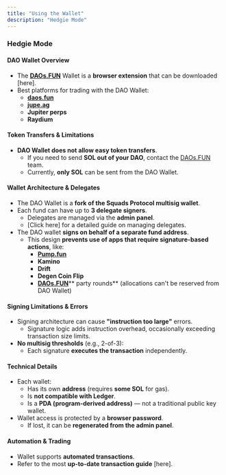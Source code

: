 ```yaml
---
title: "Using the Wallet"
description: "Hedgie Mode"
---
```


### Hedgie Mode

#### DAO Wallet Overview

- The [**DAOs.FUN**](http://DAOs.FUN) Wallet is a **browser extension** that can be downloaded [here].
- Best platforms for trading with the DAO Wallet:
  - [**daos.fun**](http://daos.fun)
  - [**jupe.ag**](http://jupe.ag)
  - **Jupiter perps**
  - **Raydium**

#### Token Transfers & Limitations

- **DAO Wallet does not allow easy token transfers**.
  - If you need to send **SOL out of your DAO**, contact the [DAOs.FUN](http://DAOs.FUN) team.
  - Currently, **only SOL** can be sent from the DAO Wallet.

#### Wallet Architecture & Delegates

- The DAO Wallet is a **fork of the Squads Protocol multisig wallet**.
- Each fund can have up to **3 delegate signers**.
  - Delegates are managed via the **admin panel**.
  - [Click here] for a detailed guide on managing delegates.
- The DAO wallet **signs on behalf of a separate fund address**.
  - This design **prevents use of apps that require signature-based actions**, like:
    - [**Pump.fun**](http://Pump.fun)
    - **Kamino**
    - **Drift**
    - **Degen Coin Flip**
    - [**DAOs.FUN**](http://DAOs.FUN)\*\* party rounds\*\* (allocations can't be reserved from DAO Wallet)

#### Signing Limitations & Errors

- Signing architecture can cause **"instruction too large"** errors.
  - Signature logic adds instruction overhead, occasionally exceeding transaction size limits.
- **No multisig thresholds** (e.g., 2-of-3):
  - Each signature **executes the transaction** independently.

#### Technical Details

- Each wallet:
  - Has its own **address** (requires **some SOL** for gas).
  - Is **not compatible with Ledger**.
  - Is a **PDA (program-derived address)** — not a traditional public key wallet.
- Wallet access is protected by a **browser password**.
  - If lost, it can be **regenerated from the admin panel**.

#### Automation & Trading

- Wallet supports **automated transactions**.
- Refer to the most **up-to-date transaction guide** [here].